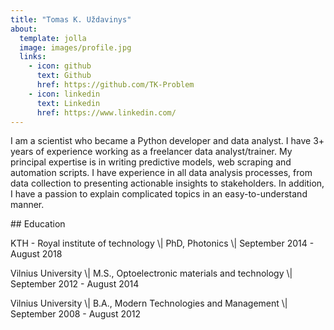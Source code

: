 ```yaml
---
title: "Tomas K. Uždavinys"
about:
  template: jolla
  image: images/profile.jpg
  links:
    - icon: github
      text: Github
      href: https://github.com/TK-Problem
    - icon: linkedin
      text: Linkedin
      href: https://www.linkedin.com/
---
```


I am a scientist who became a Python developer and data analyst. I have 3+ years of experience working as a freelancer data analyst/trainer. My principal expertise is in writing predictive models, web scraping and automation scripts. I have experience in all data analysis processes, from data collection to presenting actionable insights to stakeholders. In addition, I have a passion to explain complicated topics in an easy-to-understand manner.

\## Education

KTH - Royal institute of technology \\\| PhD, Photonics \\\| September 2014 - August 2018

Vilnius University \\\| M.S., Optoelectronic materials and technology \\\| September 2012 - August 2014

Vilnius University \\\| B.A., Modern Technologies and Management \\\| September 2008 - August 2012
